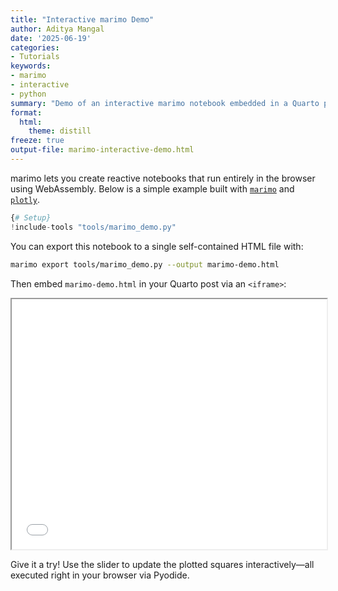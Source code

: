 ```yaml
---
title: "Interactive marimo Demo"
author: Aditya Mangal
date: '2025-06-19'
categories:
- Tutorials
keywords:
- marimo
- interactive
- python
summary: "Demo of an interactive marimo notebook embedded in a Quarto post."
format:
  html:
    theme: distill
freeze: true
output-file: marimo-interactive-demo.html
---
```


marimo lets you create reactive notebooks that run entirely in the browser using WebAssembly. Below is a simple example built with [`marimo`](https://github.com/marimo-team/marimo) and [`plotly`](https://plotly.com/).

```python
{# Setup}
!include-tools "tools/marimo_demo.py"
```

You can export this notebook to a single self-contained HTML file with:

```bash
marimo export tools/marimo_demo.py --output marimo-demo.html
```

Then embed `marimo-demo.html` in your Quarto post via an `<iframe>`:

```{=html}
<iframe src="marimo-demo.html" width="100%" height="400"></iframe>
```

Give it a try! Use the slider to update the plotted squares interactively—all executed right in your browser via Pyodide.
